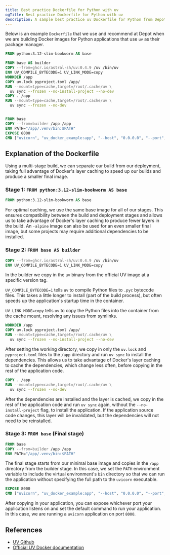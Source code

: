 ```yaml
---
title: Best practice Dockerfile for Python with uv
ogTitle: Best practice Dockerfile for Python with uv
description: A sample best practice uv Dockerfile for Python from Depot
---
```


Below is an example `Dockerfile` that we use and recommend at Depot when we are building Docker images for Python applications that use `uv` as their package manager.

```dockerfile
FROM python:3.12-slim-bookworm AS base

FROM base AS builder
COPY --from=ghcr.io/astral-sh/uv:0.4.9 /uv /bin/uv
ENV UV_COMPILE_BYTECODE=1 UV_LINK_MODE=copy
WORKDIR /app
COPY uv.lock pyproject.toml /app/
RUN --mount=type=cache,target=/root/.cache/uv \
  uv sync --frozen --no-install-project --no-dev
COPY . /app
RUN --mount=type=cache,target=/root/.cache/uv \
  uv sync --frozen --no-dev


FROM base
COPY --from=builder /app /app
ENV PATH="/app/.venv/bin:$PATH"
EXPOSE 8000
CMD ["uvicorn", "uv_docker_example:app", "--host", "0.0.0.0", "--port", "8000"]

```

## Explanation of the Dockerfile

Using a multi-stage build, we can separate our build from our deployment, taking full advantage of Docker's layer caching to speed up our builds and produce a smaller final image.

### Stage 1: `FROM python:3.12-slim-bookworm AS base`

```dockerfile
FROM python:3.12-slim-bookworm AS base
```

For optimal caching, we use the same base image for all of our stages. This ensures compatibility between the build and deployment stages and allows us to take advantage of Docker's layer caching to produce fewer layers in the build. An `-alpine` image can also be used for an even smaller final image, but some projects may require additional dependencies to be installed.

### Stage 2: `FROM base AS builder`

```dockerfile
COPY --from=ghcr.io/astral-sh/uv:0.4.9 /uv /bin/uv
ENV UV_COMPILE_BYTECODE=1 UV_LINK_MODE=copy
```

In the builder we copy in the `uv` binary from the official UV image at a specific version tag.

`UV_COMPILE_BYTECODE=1` tells `uv` to compile Python files to `.pyc` bytecode files. This takes a little longer to install (part of the build process), but often speeds up the application's startup time in the container.

`UV_LINK_MODE=copy` tells `uv` to copy the Python files into the container from the cache mount, resolving any issues from symlinks.

```dockerfile
WORKDIR /app
COPY uv.lock pyproject.toml /app/
RUN --mount=type=cache,target=/root/.cache/uv \
  uv sync --frozen --no-install-project --no-dev
```

After setting the working directory, we copy in only the `uv.lock` and `pyproject.toml` files to the `/app` directory and run `uv sync` to install the dependencies. This allows us to take advantage of Docker's layer caching to cache the dependencies, which change less often, before copying in the rest of the application code.

```dockerfile
COPY . /app
RUN --mount=type=cache,target=/root/.cache/uv \
  uv sync --frozen --no-dev
```

After the dependencies are installed and the layer is cached, we copy in the rest of the application code and run `uv sync` again, without the `--no-install-project` flag, to install the application. If the application source code changes, this layer will be invalidated, but the dependencies will not need to be reinstalled.

### Stage 3: `FROM base` (Final stage)

```dockerfile
FROM base
COPY --from=builder /app /app
ENV PATH="/app/.venv/bin:$PATH"
```

The final stage starts from our minimal base image and copies in the `/app` directory from the builder stage. In this case, we set the `PATH` environment variable to include the virtual environment's `bin` directory so that we can run the application without specifying the full path to the `uvicorn` executable.

```dockerfile
EXPOSE 8000
CMD ["uvicorn", "uv_docker_example:app", "--host", "0.0.0.0", "--port", "8000"]
```

After copying in your application, you can expose whichever port your application listens on and set the default command to run your application. In this case, we are running a `uvicorn` application on port `8000`.

## References

- [UV Github](https://github.com/astral-sh/uv)
- [Official UV Docker documentation](https://docs.astral.sh/uv/guides/integration/docker/)
